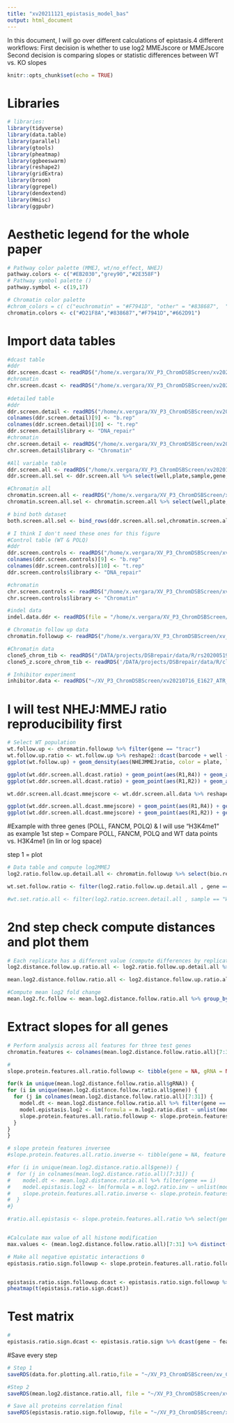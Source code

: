 ```yaml
---
title: "xv20211121_epistasis_model_bas"
output: html_document
---
```


In this document, I will go over different calculations of epistasis.4 different workflows:
First decision is whether to use log2 MMEJscore or MMEJscore
Second decision is comparing slopes or statistic differences between WT vs. KO slopes

```r
knitr::opts_chunk$set(echo = TRUE)
```

# Libraries
```r
# libraries:
library(tidyverse)
library(data.table)
library(parallel)
library(gtools)
library(pheatmap)
library(ggbeeswarm)
library(reshape2)
library(gridExtra)
library(broom)
library(ggrepel)
library(dendextend)
library(Hmisc)
library(ggpubr)
```

# Aesthetic legend for the whole paper
```r
# Pathway color palette (MMEJ, wt/no_effect, NHEJ)
pathway.colors <- c("#EB2030","grey90","#2E358F")
# Pathway symbol palette ()
pathway.symbol <- c(19,17)

# Chromatin color palette
#chrom_colors = c( c("euchromatin" = "#F7941D", "other" = "#838687",  "H3K27me3" = "#D21F8A", "triple" = "#662D91"))
chromatin.colors <- c("#D21F8A","#838687","#F7941D","#662D91")
```

# Import data tables

```r
#dcast table
#ddr
ddr.screen.dcast <- readRDS("/home/x.vergara/XV_P3_ChromDSBScreen/xv20201204_agm_ddr_screen/data/xv20210609_screen_ddr_dcast.rds")
#chromatin
chr.screen.dcast <- readRDS("/home/x.vergara/XV_P3_ChromDSBScreen/xv20200421_ChromDSBscreen/data/xv20201014_frozen_chz_scores_dcast.rds")
  
#detailed table
#ddr
ddr.screen.detail <- readRDS("/home/x.vergara/XV_P3_ChromDSBScreen/xv20201204_agm_ddr_screen/data/xv20210609_screen_ddr_scores.rds")
colnames(ddr.screen.detail)[9] <- "b.rep"
colnames(ddr.screen.detail)[10] <- "t.rep"
ddr.screen.detail$library <- "DNA_repair"
#chromatin
chr.screen.detail <- readRDS("/home/x.vergara/XV_P3_ChromDSBScreen/xv20200421_ChromDSBscreen/data/xv20201014_frozen_chz_scores_mmej.rds")
chr.screen.detail$library <- "Chromatin"

#All variable table
ddr.screen.all <- readRDS("/home/x.vergara/XV_P3_ChromDSBScreen/xv20201204_agm_ddr_screen/data/xv20220110_screen_ddr_all_computations.rds")
ddr.screen.all.sel <- ddr.screen.all %>% select(well,plate,sample,gene,barcode,NHEJMMEJratio,MMEJscore, b.rep = bio.rep,t.rep = FinRep) %>% mutate(MMEJNHEJratio = 1/NHEJMMEJratio, library = "DNA_repair")

#Chromatin all 
chromatin.screen.all <- readRDS("/home/x.vergara/XV_P3_ChromDSBScreen/xv20200421_ChromDSBscreen/data/xv20220110_chromatin_library_all.rds")
chromatin.screen.all.sel <- chromatin.screen.all %>% select(well,plate,sample,gene,barcode,NHEJMMEJratio,MMEJscore, b.rep,t.rep) %>% mutate(MMEJNHEJratio = 1/NHEJMMEJratio, library = "Chromatin")

# bind both dataset
both.screen.all.sel <- bind_rows(ddr.screen.all.sel,chromatin.screen.all.sel) %>% filter(!gene %in% c("DMSO","LBR_ctrl"))

# I think I don't need these ones for this figure
#Control table (WT & POLQ)
#ddr
ddr.screen.controls <- readRDS("/home/x.vergara/XV_P3_ChromDSBScreen/xv20201204_agm_ddr_screen/data/xv20210609_screen_ddr_controls.rds")
colnames(ddr.screen.controls)[9] <- "b.rep"
colnames(ddr.screen.controls)[10] <- "t.rep"
ddr.screen.controls$library <- "DNA_repair"

#chromatin
chr.screen.controls <- readRDS("/home/x.vergara/XV_P3_ChromDSBScreen/xv20200421_ChromDSBscreen/data/xv20201014_frozen_chz_scores_controls.rds")
chr.screen.controls$library <- "Chromatin"

#indel data
indel.data.ddr <- readRDS(file = "/home/x.vergara/XV_P3_ChromDSBScreen/xv20201204_agm_ddr_screen/data/xv20210526_screen_DDR_indel_data.rds")

# Chromatin follow up data
chromatin.followup <- readRDS("/home/x.vergara/XV_P3_ChromDSBScreen/xv_CRISPR_screen_figures/data/xv20211005_chromatin_follow_up.rds")

#Chromatin data
clone5_chrom_tib <- readRDS("/DATA/projects/DSBrepair/data/R/rs20200519_clone5_newdoms_chromatin.RDS")
clone5_z.score_chrom_tib <- readRDS('/DATA/projects/DSBrepair/data/R/cl20201026_ChIP_zscore_selection.RDS')

# Inhibitor experiment
inhibitor.data <- readRDS("~/XV_P3_ChromDSBScreen/xv20210716_E1627_ATR_inhibitor/data/xv20210716_E1627_indel_script_ATRi.rds") %>% left_join(inhibitor.table)

```

# I will test NHEJ:MMEJ ratio reproducibility first
```r
# Select WT population
wt.follow.up <- chromatin.followup %>% filter(gene == "tracr")
wt.follow.up.ratio <- wt.follow.up %>% reshape2::dcast(barcode + well + plate ~ bio.rep, value.var = "NHEJMMEJratio")
ggplot(wt.follow.up) + geom_density(aes(NHEJMMEJratio, color = plate, linetype = bio.rep))

ggplot(wt.ddr.screen.all.dcast.ratio) + geom_point(aes(R1,R4)) + geom_abline()
ggplot(wt.ddr.screen.all.dcast.ratio) + geom_point(aes(R1,R2)) + geom_abline()

wt.ddr.screen.all.dcast.mmejscore <- wt.ddr.screen.all.data %>% reshape2::dcast(barcode + well + plate + library ~ t.rep, value.var = "MMEJscore")

ggplot(wt.ddr.screen.all.dcast.mmejscore) + geom_point(aes(R1,R4)) + geom_abline()
ggplot(wt.ddr.screen.all.dcast.mmejscore) + geom_point(aes(R1,R2)) + geom_abline()

```


#Example with three genes (POLL, FANCM, POLQ) & I will use "H3K4me1" as example
1st step = Compare POLL, FANCM, POLQ and WT data points vs. H3K4me1 (in lin or log space)

step 1 = plot 

```r
# Data table and compute log2MMEJ
log2.ratio.follow.up.detail.all <- chromatin.followup %>% select(bio.rep, NHEJMMEJratio, gene,barcode,well,plate,gRNA) %>% mutate(log2ratio = log2(NHEJMMEJratio))

wt.set.follow.ratio <- filter(log2.ratio.follow.up.detail.all , gene == "tracr") %>% dplyr::group_by(barcode, bio.rep) %>% dplyr::summarise(wt.log2ratio = mean(log2ratio, na.rm = T))

#wt.set.ratio.all <- filter(log2.ratio.screen.detail.all , sample == "WT") %>% dplyr::select(barcode, t.rep,library, wt.log2ratio = log2ratio)

```


# 2nd step check compute distances and plot them
```r
# Each replicate has a different value (compute differences by replicate)
log2.distance.follow.up.ratio.all <- log2.ratio.follow.up.detail.all %>% filter(!gene %in% c("tracr","no")) %>% left_join(wt.set.follow.ratio) %>% mutate(log2.ratio = log2ratio - wt.log2ratio)

mean.log2.distance.follow.ratio.all <- log2.distance.follow.up.ratio.all %>% dplyr::group_by(barcode,gene,gRNA) %>% dplyr::summarise(m.log2.ratio.dist = mean(log2.ratio, na.rm = T)) %>% na.omit() %>% left_join(clone5_z.score_chrom_tib, by = c("barcode" = "ID"))

#Compute mean log2 fold change
mean.log2.fc.follow <- mean.log2.distance.follow.ratio.all %>% group_by(gene,gRNA) %>% dplyr::summarise(mean.fc = mean(m.log2.ratio.dist, na.rm = T))


```

# Extract slopes for all genes
```r
# Perform analysis across all features for three test genes
chromatin.features <- colnames(mean.log2.distance.follow.ratio.all)[7:31]

#
slope.protein.features.all.ratio.followup <- tibble(gene = NA, gRNA = NA, feature = NA, slope.log2 = NA, term = NA,p.value = NA)

for(k in unique(mean.log2.distance.follow.ratio.all$gRNA)) {
for (i in unique(mean.log2.distance.follow.ratio.all$gene)) {
  for (j in colnames(mean.log2.distance.follow.ratio.all)[7:31]) {
    model.dt <- mean.log2.distance.follow.ratio.all %>% filter(gene == i & gRNA == k)
    model.epistasis.log2 <- lm(formula = m.log2.ratio.dist ~ unlist(model.dt[j]), data = model.dt) %>% tidy()
    slope.protein.features.all.ratio.followup <- slope.protein.features.all.ratio.followup %>% add_row(gene = i,gRNA = k, feature = j, slope.log2 = model.epistasis.log2 %>% pull(estimate), term = model.epistasis.log2 %>% pull(term), p.value = model.epistasis.log2 %>% pull(p.value))
  }
}
}

# slope protein features inversee
#slope.protein.features.all.ratio.inverse <- tibble(gene = NA, feature = NA, slope.log2 = NA, term = NA,p.value = NA)

#for (i in unique(mean.log2.distance.ratio.all$gene)) {
#  for (j in colnames(mean.log2.distance.ratio.all)[7:31]) {
#    model.dt <- mean.log2.distance.ratio.all %>% filter(gene == i)
#    model.epistasis.log2 <- lm(formula = m.log2.ratio.inv ~ unlist(model.dt[j]), data = model.dt) %>% tidy()
#    slope.protein.features.all.ratio.inverse <- slope.protein.features.all.ratio.inverse %>% add_row(gene = i, feature = j, slope.log2 = model.epistasis.log2 %>% pull(estimate), term = model.epistasis.log2 %>% pull(term), p.value = model.epistasis.log2 %>% pull(p.value))
#  }
#}

#ratio.all.epistasis <- slope.protein.features.all.ratio %>% select(gene,feature,NM.slope = slope.log2, NM.p.value = p.value,term) %>% left_join(slope.protein.features.all.ratio.inverse %>% select(gene,feature,MN.slope = slope.log2, MN.pvalue = p.value, term))


#Calculate max value of all histone modification
max.values <- (mean.log2.distance.follow.ratio.all)[7:31] %>% distinct() %>% melt() %>% dplyr::group_by(variable) %>% slice_max(value, n= 3) %>% dplyr::group_by(variable) %>% dplyr::summarise(high = mean(value)) %>% select(feature = variable,high)

# Make all negative epistatic interactions 0
epistasis.ratio.sign.followup <- slope.protein.features.all.ratio.followup %>% left_join(mean.log2.fc.follow) %>% filter(complete.cases(.)) %>% dcast(gene+ gRNA + feature + mean.fc ~ term, value.var = "slope.log2") %>% select(gene,gRNA,feature,intercept = '(Intercept)', slope = 'unlist(model.dt[j])', mean.fc) %>% left_join(max.values) %>% mutate(sign.presence = slope*0.5 + intercept,cross.x = -intercept/slope, epistasis.sign = slope*sign(sign.presence), epistasis.final = case_when(cross.x < 1 ~ slope, cross.x > 1 ~ 0)) 


epistasis.ratio.sign.followup.dcast <- epistasis.ratio.sign.followup %>% dcast(gene ~ feature, value.var = "epistasis.final") %>% column_to_rownames(var = "gene")
pheatmap(t(epistasis.ratio.sign.dcast))


```

# Test matrix
```r
# 
epistasis.ratio.sign.dcast <- epistasis.ratio.sign %>% dcast(gene ~ feature, value.var = "epistasis") %>% column_to_rownames(var = "gene")

```
#Save every step
```r
# Step 1
saveRDS(data.for.plotting.all.ratio,file = "~/XV_P3_ChromDSBScreen/xv_CRISPR_screen_figures/data/xv20220110_ratio_epistasis_1_step.rds")

#Step 2
saveRDS(mean.log2.distance.ratio.all, file = "~/XV_P3_ChromDSBScreen/xv_CRISPR_screen_figures/data/xv20220110_ratio_epistasis_2_step.rds")

# Save all proteins correlation final
saveRDS(epistasis.ratio.sign.followup, file = "~/XV_P3_ChromDSBScreen/xv_CRISPR_screen_figures/data/xv20220128_ratio_epistasis_followup.rds")

```

